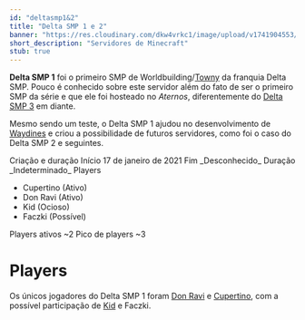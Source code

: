 ---
id: "deltasmp1&2"
title: "Delta SMP 1 e 2"
banner: "https://res.cloudinary.com/dkw4vrkc1/image/upload/v1741904553/ZazMnXF_ir4pei.png"
short_description: "Servidores de Minecraft"
stub: true
---

**Delta SMP 1** foi o primeiro SMP de Worldbuilding/[Towny](https://modrinth.com/plugin/towny) da
franquia Delta SMP. Pouco é conhecido sobre este servidor além do fato de ser o primeiro SMP da
série e que ele foi hosteado no _Aternos_, diferentemente do [Delta SMP 3](Delta_SMP_3) em diante.

Mesmo sendo um teste, o Delta SMP 1 ajudou no desenvolvimento de [Waydines](Waydines) e criou a
possibilidade de futuros servidores, como foi o caso do Delta SMP 2 e seguintes.

<QuickFacts title="Delta SMP 1">
    <CountrySymbols
        flag="https://res.cloudinary.com/dkw4vrkc1/image/upload/v1741904553/ZazMnXF_ir4pei.png"
        coatOfArms="https://res.cloudinary.com/dkw4vrkc1/image/upload/v1741904553/3wymDP8_gpt06s.png"
    />
    <tr>
        <td>Criação e duração</td>
    </tr>
    <tr class="small">
        <td>Início</td>
        <td>17 de janeiro de 2021</td>
    </tr>
    <tr class="small">
        <td>Fim</td>
        <td>_Desconhecido_</td>
    </tr>
    <tr class="small">
        <td>Duração</td>
        <td>_Indeterminado_</td>
    </tr>
    <tr>
        <td>Players</td>
        <td>
            <ul style="margin-left: 0">
                <li>Cupertino (Ativo)</li>
                <li>Don Ravi (Ativo)</li>
                <li>Kid (Ocioso)</li>
                <li>Faczki (Possível)</li>
            </ul>
        </td>
    <tr>
        <td>Players ativos</td>
        <td>~2</td>
    </tr>
    <tr>
        <td>Pico de players</td>
        <td>~3</td>
    </tr>
</QuickFacts>

# Players

Os únicos jogadores do Delta SMP 1 foram [Don Ravi](Don_Ravi) e [Cupertino](Cupretino_Kurt),
com a possível participação de [Kid](Kid) e Faczki.
